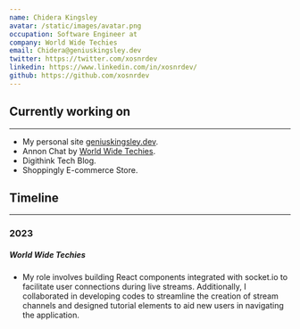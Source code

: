 ```yaml
---
name: Chidera Kingsley
avatar: /static/images/avatar.png
occupation: Software Engineer at
company: World Wide Techies
email: Chidera@geniuskingsley.dev
twitter: https://twitter.com/xosnrdev
linkedin: https://www.linkedin.com/in/xosnrdev/
github: https://github.com/xosnrdev
---
```


## Currently working on

---

- My personal site [geniuskingsley.dev](/).
- Annon Chat by [World Wide Techies](https://annon-chat.vercel.app/).
- Digithink Tech Blog.
- Shoppingly E-commerce Store.

## Timeline

---

### 2023

##### World Wide Techies

- My role involves building React components integrated with socket.io to facilitate user connections during live streams. Additionally, I collaborated in developing codes to streamline the creation of stream channels and designed tutorial elements to aid new users in navigating the application.
